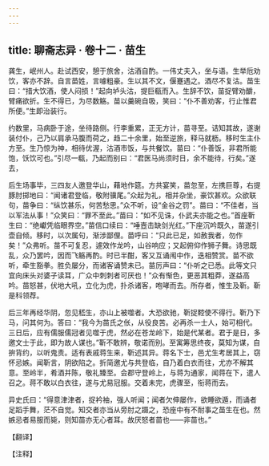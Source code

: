 ```yaml
---
---
---
```

title: 聊斋志异 · 卷十二 · 苗生
---

龚生，岷州人。赴试西安，憩于旅舍，沽酒自酌。一伟丈夫入，坐与语。生举卮劝饮，客亦不辞。自言苗姓，言噱粗豪。生以其不文，偃蹇遇之。酒尽不复沽。苗生曰：“措大饮酒，使人闷损！”起向垆头沽，提巨瓻而入。生辞不饮，苗捉臂劝釂，臂痛欲折。生不得已，为尽数觞。苗以羹碗自吸，笑曰：“仆不善劝客，行止惟君所便。”生即治装行。

约数里，马病卧于途，坐待路侧。行李重累，正无方计，苗寻至。诘知其故，遂谢装付仆，己乃以肩承马腹而荷之，趋二十余里，始至逆旅，释马就枥。移时生主仆方至。生乃惊为神，相待优渥，沽酒市饭，与共餐饮。苗曰：“仆善饭，非君所能饱，饫饮可也。”引尽一瓻，乃起而别曰：“君医马尚须时日，余不能待，行矣。”遂去，

后生场事毕，三四友人邀登华山，藉地作筵。方共宴笑，苗忽至，左携巨尊，右提豚肘掷地曰：“闻诸君登临，敬附骥尾。”众起为礼，相并杂坐，豪饮甚欢。众欲联句，苗争曰：“纵饮甚乐，何苦愁思。”众不听，设“金谷之罚”。苗曰：“不佳者，当以军法从事！”众笑曰：“罪不至此。”苗曰：“如不见诛，仆武夫亦能之也。”首座靳生曰：“绝巘凭临眼界空。”苗信口续曰：“唾壼击缺剑光红。”下座沉吟既久，苗遂引壶自倾。移时，以次属句，渐涉鄙俚。苗呼曰：“只此已足，如赦我者，勿作矣！”众弗听。苗不可复忍，遽效作龙吟，山谷响应；又起俯仰作狮子舞。诗思既乱，众乃罢吟，因而飞觞再酌。时已半酣，客又互诵闱中作，迭相赞赏。苗不欲听，牵生豁拳。胜负屡分，而诸客诵赞未已。苗厉声曰：“仆听之已悉。此等文只宜向床头对婆子读耳，广众中刺刺者可厌也！”众有惭色，更恶其粗莽，遂益高吟。苗怒甚，伏地大吼，立化为虎，扑杀诸客，咆哮而去。所存者，惟生及靳。靳是科领荐。

后三年再经华阴，忽见嵇生，亦山上被噬者。大恐欲驰，靳捉鞚使不得行。靳乃下马，问其何为。答曰：“我今为苗氏之伥，从役良苦。必再杀一士人，始可相代。三日后，应有儒服儒冠者见噬于虎，然必在苍龙岭下，始是代某者。君于是日，多邀文士于此，即为故人谋也。”靳不敢辨，敬诺而别。至寓筹思终夜，莫知为谋，自拚背约，以听鬼责。适有表戚蒋生来，靳述其异。蒋名下士，邑尤生考居其上，窃怀忌嫉。闻靳言，阴欲陷之。折简邀尤与共登临，自乃着白衣而往，尤亦不解其意。至岭半，肴酒并陈，敬礼臻至。会郡守登岭上，与蒋为通家，闻蒋在下，遣人召之。蒋不敢以白衣往，遂与尤易冠服。交着未完，虎骤至，衔蒋而去。

异史氏曰：“得意津津者，捉衿袖，强人听闻；闻者欠伸屡作，欲睡欲遁，而诵者足蹈手舞，茫不自觉。知交者亦当从旁肘之蹑之，恐座中有不耐事之苗生在也。然嫉忌者易服而毙，则知苗亦无心者耳。故厌怒者苗也——非苗也。”

【翻译】

【注释】

